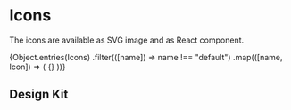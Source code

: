 
<Meta title="Den Haag/Icons" />

# Icons

The icons are available as SVG image and as React component.

<IconGallery>
  {Object.entries(Icons)
    .filter(([name]) => name !== "default")
    .map(([name, Icon]) => (
      <IconItem key={name} name={name.replace(/^(.+)Icon$/, "$1")}>
        {<Icon />}
      </IconItem>
    ))}
</IconGallery>

## Design Kit

<MDXEmbedProvider>
  <Figma
    title="Brand Identity / Icon"
    url="file/JpoY3waVoQGlLQzQXTL9nn/Design-System-Gemeente-Den-Haag?node-id=3497%3A14242"
  />
</MDXEmbedProvider>
